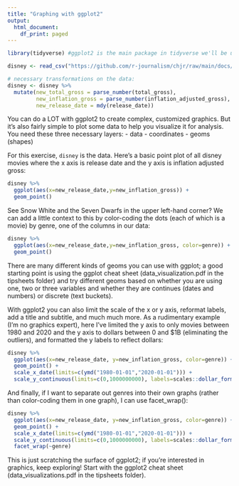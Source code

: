 ```yaml
---
title: "Graphing with ggplot2"
output:
  html_document:
    df_print: paged
---
```


```r
library(tidyverse) #ggplot2 is the main package in tidyverse we'll be using here
```

```r
disney <- read_csv("https://github.com/r-journalism/chjr/raw/main/docs/slides_data/disney_movies_total_gross.csv")

# necessary transformations on the data: 
disney <- disney %>% 
  mutate(new_total_gross = parse_number(total_gross),
         new_inflation_gross = parse_number(inflation_adjusted_gross),
         new_release_date = mdy(release_date))
```

You can do a LOT with ggplot2 to create complex, customized graphics. But it's also fairly simple to plot some data to help you visualize it for analysis. You need these three necessary layers: 
- data
- coordinates
- geoms (shapes)

For this exercise, `disney` is the data. Here's a basic point plot of all disney movies where the x axis is release date and the y axis is inflation adjusted gross:

```r
disney %>% 
  ggplot(aes(x=new_release_date,y=new_inflation_gross)) +
  geom_point()
```

See Snow White and the Seven Dwarfs in the upper left-hand corner? We can add a little context to this by color-coding the dots (each of which is a movie) by genre, one of the columns in our data:
```r
disney %>% 
  ggplot(aes(x=new_release_date,y=new_inflation_gross, color=genre)) +
  geom_point()
```
There are many different kinds of geoms you can use with ggplot; a good starting point is using the ggplot cheat sheet (data_visualization.pdf in the tipsheets folder) and try different geoms based on whether you are using one, two or three variables and whether they are continues (dates and numbers) or discrete (text buckets). 

With ggplot2 you can also limit the scale of the x or y axis, reformat labels, add a title and subtitle, and much much more. As a rudimentary example (I'm no graphics expert), here I've limited the y axis to only movies between 1980 and 2020 and the y axis to dollars between 0 and $1B (eliminating the outliers), and formatted the y labels to reflect dollars: 

```r
disney %>% 
  ggplot(aes(x=new_release_date, y=new_inflation_gross, color=genre)) +
  geom_point() +
  scale_x_date(limits=c(ymd("1980-01-01","2020-01-01"))) +
  scale_y_continuous(limits=c(0,1000000000), labels=scales::dollar_format())
```
And finally, if I want to separate out genres into their own graphs (rather than color-coding them in one graph), I can use facet_wrap():
```r
disney %>% 
  ggplot(aes(x=new_release_date, y=new_inflation_gross, color=genre)) +
  geom_point() +
  scale_x_date(limits=c(ymd("1980-01-01","2020-01-01"))) +
  scale_y_continuous(limits=c(0,1000000000), labels=scales::dollar_format()) +
  facet_wrap(~genre)
```
This is just scratching the surface of ggplot2; if you're interested in graphics, keep exploring! Start with the ggplot2 cheat sheet (data_visualizations.pdf in the tipsheets folder).
